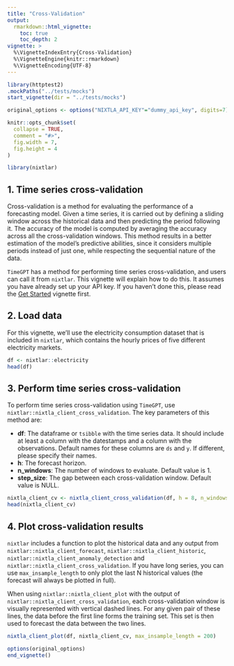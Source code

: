 ```yaml
---
title: "Cross-Validation"
output: 
  rmarkdown::html_vignette:
    toc: true 
    toc_depth: 2
vignette: >
  %\VignetteIndexEntry{Cross-Validation}
  %\VignetteEngine{knitr::rmarkdown}
  %\VignetteEncoding{UTF-8}
---
```

```r
library(httptest2)
.mockPaths("../tests/mocks")
start_vignette(dir = "../tests/mocks")

original_options <- options("NIXTLA_API_KEY"="dummy_api_key", digits=7)

knitr::opts_chunk$set(
  collapse = TRUE,
  comment = "#>", 
  fig.width = 7, 
  fig.height = 4
)
```

```r
library(nixtlar)
```

## 1. Time series cross-validation 
Cross-validation is a method for evaluating the performance of a forecasting model. Given a time series, it is carried out by defining a sliding window across the historical data and then predicting the period following it. The accuracy of the model is computed by averaging the accuracy across all the cross-validation windows. This method results in a better estimation of the model’s predictive abilities, since it considers multiple periods instead of just one, while respecting the sequential nature of the data.

`TimeGPT` has a method for performing time series cross-validation, and users can call it from `nixtlar`. This vignette will explain how to do this. It assumes you have already set up your API key. If you haven't done this, please read the [Get Started](https://nixtla.github.io/nixtlar/articles/anomaly-detection.html) vignette first.  

## 2. Load data 
For this vignette, we'll use the electricity consumption dataset that is included in `nixtlar`, which contains the hourly prices of five different electricity markets. 

```r
df <- nixtlar::electricity
head(df)
```

## 3. Perform time series cross-validation
To perform time series cross-validation using `TimeGPT`, use `nixtlar::nixtla_client_cross_validation`. The key parameters of this method are: 

- **df**: The dataframe or `tsibble` with the time series data. It should include at least a column with the datestamps and a column with the observations. Default names for these columns are `ds` and `y`. If different, please specify their names. 
- **h**: The forecast horizon. 
- **n_windows**: The number of windows to evaluate. Default value is 1. 
- **step_size**: The gap between each cross-validation window. Default value is NULL. 

```r
nixtla_client_cv <- nixtla_client_cross_validation(df, h = 8, n_windows = 5)
head(nixtla_client_cv)
```

## 4. Plot cross-validation results 
`nixtlar` includes a function to plot the historical data and any output from `nixtlar::nixtla_client_forecast`, `nixtlar::nixtla_client_historic`, `nixtlar::nixtla_client_anomaly_detection` and `nixtlar::nixtla_client_cross_validation`. If you have long series, you can use `max_insample_length` to only plot the last N historical values (the forecast will always be plotted in full). 

When using `nixtlar::nixtla_client_plot` with the output of `nixtlar::nixtla_client_cross_validation`, each cross-validation window is visually represented with vertical dashed lines. For any given pair of these lines, the data before the first line forms the training set. This set is then used to forecast the data between the two lines. 

```r
nixtla_client_plot(df, nixtla_client_cv, max_insample_length = 200)
```

```r
options(original_options)
end_vignette()
```

